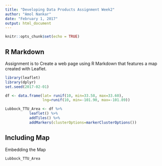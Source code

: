 ---
title: "Developing Data Products Assignment Week2"
author: "Amol Nankar"
date: "February 1, 2017"
output: html_document
---

```{r setup, include=FALSE}
knitr::opts_chunk$set(echo = TRUE)
```

## R Markdown

Assignment is to Create a web page using R Markdown that features a map created with Leaflet.

```{r echo=TRUE}
library(leaflet)
library(dplyr)
set.seed(2017-02-01)

df <- data.frame(lat= runif(10, min=33.58, max=33.60),
                 lng=runif(10, min=-101.90, max=-101.89))

Lubbock_TTU_Area <- df %>%
           leaflet() %>% 
           addTiles() %>%
           addMarkers(clusterOptions=markerClusterOptions())

```

## Including Map

Embedding the Map

```{r , echo=TRUE}
Lubbock_TTU_Area
```


